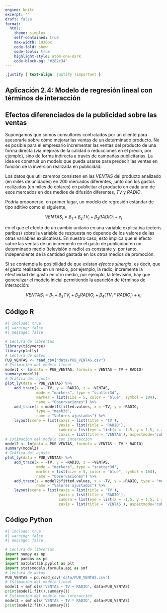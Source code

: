 ```yaml
---
engine: knitr
excerpt: ""
draft: false
format: 
  html:
    theme: simplex
    self-contained: true
    max-width: 1920px
    code-fold: show
    code-tools: true
    highlight-style: atom-one-dark
    code-block-bg: "#282c34"
---
```


```css
.justify { text-align: justify !important }
```

::: justify
# Aplicación 2.4: Modelo de regresión lineal con términos de interacción  {.unnumbered}

## Efectos diferenciados de la publicidad sobre las ventas {.unnumbered}

Supongamos que somos consultores contratados por un cliente para asesorarle sobre cómo mejorar las ventas de un determinado producto. No es posible para el empresario incrementar las ventas del producto de una forma directa (vía mejoras de la calidad o reducciones en el precio, por ejemplo), sino de forma indirecta a través de campañas publicitarias. La idea es construir un modelo que pueda usarse para predecir las ventas en función de la inversión realizada en publicidad.

Los datos que utilizaremos consisten en las _VENTAS_ del producto analizado (en miles de unidades) en 200 mercados diferentes, junto con los gastos realizados (en miles de dólares) en publicitar el producto en cada uno de esos mercados en dos medios de difusión diferentes, _TV_ y _RADIO_.

Podría proponerse, en primer lugar, un modelo de regresión estándar de tipo aditivo como el siguiente,

$$VENTAS_{i} = \beta_1 + \beta_2  TV_{i} +  \beta_3  RADIO_{i} + e_{i}$$

en el que el efecto de un cambio unitario en una variable explicativa (ceteris paribus) sobre la variable de respuesta no depende de los valores de las otras variables explicativas. En nuestro caso, esto implica que el efecto sobre las ventas de un incremento en el gasto de publicidad en un determinado medio (televisión o radio) es constante y, por tanto, independiente de la cantidad gastada en los otros medios de promoción.

Si se contempla la posibilidad de que existan *efectos sinergia*, es decir, que el gasto realizado en un medio, por ejemplo, la radio, incremente la efectividad del gasto en otro medio, por ejemplo, la televisión, hay que generalizar el modelo inicial permitiendo la aparición de términos de interacción:

$$VENTAS_{i} = \beta_1 + \beta_2  TV_{i} +  \beta_3  RADIO_{i} +  \beta_4  (TV_i*RADIO_i)  + e_{i}$$
:::

## Código R {.unnumbered}

```r
#| include: true
#| warning: false
#| message: false

# Lectura de librerías
library(tidyverse)
library(plotly)
# Lectura de datos
PUB_VENTAS <- read_csv("data/PUB_VENTAS.csv")
# Estimación del modelo lineal
model1 <- lm(data = PUB_VENTAS, formula = VENTAS ~ TV + RADIO)
summary(model1)
# Gráfica del ajuste
plot_ly(data = PUB_VENTAS) %>%
    add_trace(x = ~TV, y = ~RADIO, z = ~VENTAS, 
              mode = "markers", type = "scatter3d",
              marker = list(size = 5, color = "blue", symbol = 104), 
              name = "Observaciones") %>% 
    add_trace(z = model1$fitted.values, x = ~TV, y = ~RADIO, 
              type = "mesh3d", 
              name = "Valores ajustados") %>%
    layout(scene = list(xaxis = list(title = 'TV'), 
                        yaxis = list(title = 'RADIO'),
                        camera = list(eye = list(x = -1.5, y = 1.5, z = 0)),
                        zaxis = list(title = 'VENTAS'), aspectmode='cube'))
# Estimación del modelo con interacción
model2 <- lm(data = PUB_VENTAS, formula = VENTAS ~ TV * RADIO)
summary(model2)
# Gráfica del ajuste
plot_ly(data = PUB_VENTAS) %>%
    add_trace(x = ~TV, y = ~RADIO, z = ~VENTAS, 
              mode = "markers", type = "scatter3d",
              marker = list(size = 5, color = "blue", symbol = 104), 
              name = "Observaciones") %>% 
    add_trace(z = model2$fitted.values, x = ~TV, y = ~RADIO, type = "mesh3d", 
              name = "Valores ajustados") %>%
    layout(scene = list(xaxis = list(title = 'TV'), 
                        yaxis = list(title = 'RADIO'),
                        camera = list(eye = list(x = -1.5, y = 1.5, z = 0)),
                        zaxis = list(title = 'VENTAS'), aspectmode='cube'))
```

## Código Python {.unnumbered}

```python
#| include: true
#| warning: false
#| message: false

# Lectura de librerías
import numpy as np
import pandas as pd
import matplotlib.pyplot as plt
import statsmodels.formula.api as smf
# Lectura de datos
PUB_VENTAS = pd.read_csv('data/PUB_VENTAS.csv')
# Estimación del modelo lineal
model1 = smf.ols('VENTAS ~ TV + RADIO', data=PUB_VENTAS)
print(model1.fit().summary())
# Estimación del modelo con interacción
model2 = smf.ols('VENTAS ~ TV * RADIO', data=PUB_VENTAS)
print(model2.fit().summary())
```
